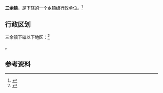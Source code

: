 {{中国乡级行政区|32/06/12/104/000}}

'''三余镇'''，是{{PRC admin/fullname|32/06/12/104/000|3}}下辖的一个[[乡镇|乡镇]]级行政单位。<ref>{{PRC admin/ref sgc|{{PRC admin/parent|32/06/12/104/000}}}}</ref>

== 行政区划 ==

三余镇下辖以下地区：<ref>{{PRC admin/ref sgc|32/06/12/104/000}}</ref>

{{PRC admin/children|32/06/12/104/000}}。

== 参考资料 ==

{{reflist}}

{{行政区划小作品}}
{{PRC admin/navcat|32/06/12/104/000}}